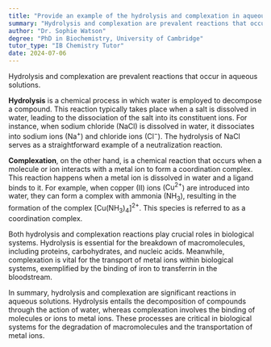 ```yaml
---
title: "Provide an example of the hydrolysis and complexation in aqueous solutions"
summary: "Hydrolysis and complexation are prevalent reactions that occur in aqueous solutions, playing significant roles in various chemical processes and interactions within these environments."
author: "Dr. Sophie Watson"
degree: "PhD in Biochemistry, University of Cambridge"
tutor_type: "IB Chemistry Tutor"
date: 2024-07-06
---
```


Hydrolysis and complexation are prevalent reactions that occur in aqueous solutions.

**Hydrolysis** is a chemical process in which water is employed to decompose a compound. This reaction typically takes place when a salt is dissolved in water, leading to the dissociation of the salt into its constituent ions. For instance, when sodium chloride ($\text{NaCl}$) is dissolved in water, it dissociates into sodium ions ($\text{Na}^+$) and chloride ions ($\text{Cl}^-$). The hydrolysis of $\text{NaCl}$ serves as a straightforward example of a neutralization reaction.

**Complexation**, on the other hand, is a chemical reaction that occurs when a molecule or ion interacts with a metal ion to form a coordination complex. This reaction happens when a metal ion is dissolved in water and a ligand binds to it. For example, when copper (II) ions ($\text{Cu}^{2+}$) are introduced into water, they can form a complex with ammonia ($\text{NH}_3$), resulting in the formation of the complex $\left[\text{Cu}(\text{NH}_3)_4\right]^{2+}$. This species is referred to as a coordination complex.

Both hydrolysis and complexation reactions play crucial roles in biological systems. Hydrolysis is essential for the breakdown of macromolecules, including proteins, carbohydrates, and nucleic acids. Meanwhile, complexation is vital for the transport of metal ions within biological systems, exemplified by the binding of iron to transferrin in the bloodstream.

In summary, hydrolysis and complexation are significant reactions in aqueous solutions. Hydrolysis entails the decomposition of compounds through the action of water, whereas complexation involves the binding of molecules or ions to metal ions. These processes are critical in biological systems for the degradation of macromolecules and the transportation of metal ions.
    